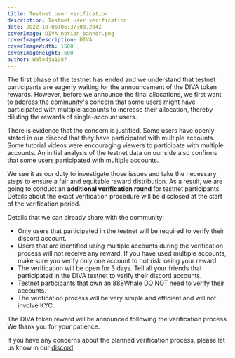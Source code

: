 ```yaml
---
title: Testnet user verification
description: Testnet user verification
date: 2022-10-06T06:37:00.284Z
coverImage: DIVA_notion_banner.png
coverImageDescription: DIVA
coverImageWidth: 1500
coverImageHeight: 600
author: Walodja1987
---
```


The first phase of the testnet has ended and we understand that testnet participants are eagerly waiting for the announcement of the DIVA token rewards. 
However, before we announce the final allocations, we first want to address the community's concern that some users might have participated with multiple accounts to increase their allocation,
thereby diluting the rewards of single-account users.

There is evidence that the concern is justified. Some users have openly stated in our discord that they have participated with multiple accounts. Some tutorial videos 
were encouraging viewers to participate with multiple accounts. An initial analysis of the testnet data on our side also confirms that some users participated with multiple accounts. 

We see it as our duty to investigate those issues and take the necessary steps to ensure a fair and equitable reward distribution. As a result, we are going to conduct 
an **additional verification round** for testnet participants. Details about the exact verification procedure will be disclosed at the start of the verification period.  

Details that we can already share with the community:
* Only users that participated in the testnet will be required to verify their discord account.
* Users that are identified using multiple accounts during the verification process will not receive any reward. If you have used multiple accounts, make sure 
you verify only one account to not risk losing your reward.
* The verification will be open for 3 days. Tell all your friends that participated in the DIVA testnet to verify their discord accounts.
* Testnet participants that own an 888Whale DO NOT need to verify their accounts.
* The verification process will be very simple and efficient and will not involve KYC.

The DIVA token reward will be announced following the verification process. We thank you for your patience.

If you have any concerns about the planned verification process, please let us know in our [discord](#https://discord.gg/8fAvUspmv3).

